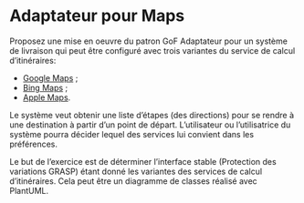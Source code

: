 # Adaptateur pour Maps

Proposez une mise en oeuvre du patron GoF Adaptateur pour un système de livraison qui peut être configuré avec trois variantes du service de calcul d'itinéraires:

- [Google Maps](https://developers.google.com/maps/documentation/directions) ;
- [Bing Maps](https://www.microsoft.com/en-us/maps/routing#routing) ;
- [Apple Maps](https://developer.apple.com/documentation/mapkitjs/).

Le système veut obtenir une liste d'étapes (des directions) pour se rendre à une destination à partir d'un point de départ.
L'utilisateur ou l'utilisatrice du système pourra décider lequel des services lui convient dans les préférences.

Le but de l'exercice est de déterminer l'interface stable (Protection des variations GRASP) étant donné les variantes des services de calcul d'itinéraires.
Cela peut être un diagramme de classes réalisé avec PlantUML.
